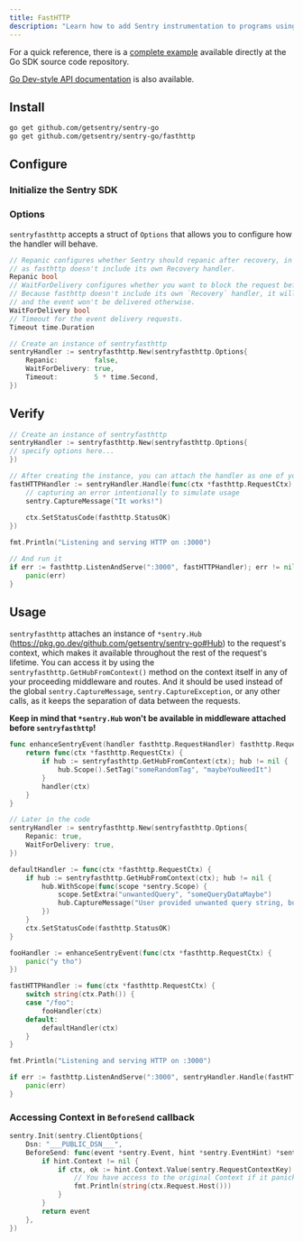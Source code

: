 ```yaml
---
title: FastHTTP
description: "Learn how to add Sentry instrumentation to programs using the FastHTTP package."
---
```


For a quick reference, there is a [complete example](https://github.com/getsentry/sentry-go/tree/master/_examples/fasthttp) available directly at the Go SDK source code repository.

[Go Dev-style API documentation](https://pkg.go.dev/github.com/getsentry/sentry-go/fasthttp) is also available.

## Install

```bash
go get github.com/getsentry/sentry-go
go get github.com/getsentry/sentry-go/fasthttp
```

<Break />

## Configure

### Initialize the Sentry SDK

<PlatformContent includePath="getting-started-config" />

### Options

`sentryfasthttp` accepts a struct of `Options` that allows you to configure how the handler will behave.

```go
// Repanic configures whether Sentry should repanic after recovery, in most cases, it defaults to false,
// as fasthttp doesn't include its own Recovery handler.
Repanic bool
// WaitForDelivery configures whether you want to block the request before moving forward with the response.
// Because fasthttp doesn't include its own `Recovery` handler, it will restart the application,
// and the event won't be delivered otherwise.
WaitForDelivery bool
// Timeout for the event delivery requests.
Timeout time.Duration
```

<Break />

```go
// Create an instance of sentryfasthttp
sentryHandler := sentryfasthttp.New(sentryfasthttp.Options{
    Repanic:         false,
    WaitForDelivery: true,
    Timeout:         5 * time.Second,
})
```

## Verify

```go
// Create an instance of sentryfasthttp
sentryHandler := sentryfasthttp.New(sentryfasthttp.Options{
// specify options here...
})

// After creating the instance, you can attach the handler as one of your middleware
fastHTTPHandler := sentryHandler.Handle(func(ctx *fasthttp.RequestCtx) {
	// capturing an error intentionally to simulate usage
	sentry.CaptureMessage("It works!")
	
	ctx.SetStatusCode(fasthttp.StatusOK)
})

fmt.Println("Listening and serving HTTP on :3000")

// And run it
if err := fasthttp.ListenAndServe(":3000", fastHTTPHandler); err != nil {
	panic(err)
}
```

## Usage

`sentryfasthttp` attaches an instance of `*sentry.Hub` (https://pkg.go.dev/github.com/getsentry/sentry-go#Hub) to the request's context, which makes it available throughout the rest of the request's lifetime.
You can access it by using the `sentryfasthttp.GetHubFromContext()` method on the context itself in any of your proceeding middleware and routes.
And it should be used instead of the global `sentry.CaptureMessage`, `sentry.CaptureException`, or any other calls, as it keeps the separation of data between the requests.

**Keep in mind that `*sentry.Hub` won't be available in middleware attached before `sentryfasthttp`!**

```go
func enhanceSentryEvent(handler fasthttp.RequestHandler) fasthttp.RequestHandler {
	return func(ctx *fasthttp.RequestCtx) {
		if hub := sentryfasthttp.GetHubFromContext(ctx); hub != nil {
			hub.Scope().SetTag("someRandomTag", "maybeYouNeedIt")
		}
		handler(ctx)
	}
}

// Later in the code
sentryHandler := sentryfasthttp.New(sentryfasthttp.Options{
	Repanic: true,
	WaitForDelivery: true,
})

defaultHandler := func(ctx *fasthttp.RequestCtx) {
	if hub := sentryfasthttp.GetHubFromContext(ctx); hub != nil {
		hub.WithScope(func(scope *sentry.Scope) {
			scope.SetExtra("unwantedQuery", "someQueryDataMaybe")
			hub.CaptureMessage("User provided unwanted query string, but we recovered just fine")
		})
	}
	ctx.SetStatusCode(fasthttp.StatusOK)
}

fooHandler := enhanceSentryEvent(func(ctx *fasthttp.RequestCtx) {
	panic("y tho")
})

fastHTTPHandler := func(ctx *fasthttp.RequestCtx) {
	switch string(ctx.Path()) {
	case "/foo":
		fooHandler(ctx)
	default:
		defaultHandler(ctx)
	}
}

fmt.Println("Listening and serving HTTP on :3000")

if err := fasthttp.ListenAndServe(":3000", sentryHandler.Handle(fastHTTPHandler)); err != nil {
	panic(err)
}
```

### Accessing Context in `BeforeSend` callback


```go
sentry.Init(sentry.ClientOptions{
	Dsn: "___PUBLIC_DSN___",
	BeforeSend: func(event *sentry.Event, hint *sentry.EventHint) *sentry.Event {
		if hint.Context != nil {
			if ctx, ok := hint.Context.Value(sentry.RequestContextKey).(*fasthttp.RequestCtx); ok {
				// You have access to the original Context if it panicked
				fmt.Println(string(ctx.Request.Host()))
			}
		}
		return event
	},
})
```
